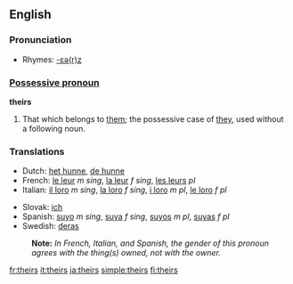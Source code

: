 ==English==

===Pronunciation===
*Rhymes: [[Rhymes:English:-ɛə(r)z|-ɛə(r)z]]

===[[Possessive pronoun]]===
'''theirs'''

# That which belongs to [[them]]; the possessive case of [[they]], used without a following noun.

===Translations===
{{top}}
*Dutch: [[het hunne]], [[de hunne]]
*French: [[le leur]] ''m sing'', [[la leur]] ''f sing'', [[les leurs]] ''pl''
*Italian: [[il loro]] ''m sing'', [[la loro]] ''f sing'', [[i loro]] ''m pl'', [[le loro]] ''f pl''
{{mid}}
*Slovak: [[ich#Slovak|ich]]
*Spanish: [[suyo]] ''m sing'', [[suya]] ''f sing'', [[suyos]] ''m pl'', [[suyas]] ''f pl''
*Swedish: [[deras]]
{{bottom}}
:'''Note:''' ''In French, Italian, and Spanish, the gender of this pronoun agrees with the thing(s) owned, not with the owner.''

[[fr:theirs]]
[[it:theirs]]
[[ja:theirs]]
[[simple:theirs]]
[[fi:theirs]]